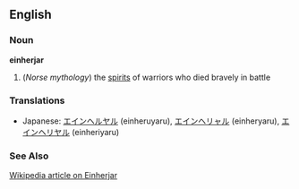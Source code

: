 ==English==
===Noun===
'''einherjar'''

#(''Norse mythology'') the [[spirit]]s of warriors who died bravely in battle

===Translations===
*Japanese: [[エインヘルヤル]] (einheruyaru), [[エインヘリャル]] (einheryaru), [[エインヘリヤル]] (einheriyaru)

===See Also===
[[w:Einherjar|Wikipedia article on Einherjar]]